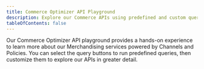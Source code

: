 ```yaml
---
title: Commerce Optimizer API Playground
description: Explore our Commerce APIs using predefined and custom queries.
tableOfContents: false
---
```



Our Commerce Optimizer API playground provides a hands-on experience to learn more about our Merchandising services powered by Channels and Policies. You can select the query buttons to run predefined queries, then customize them to explore our APIs in greater detail.

<GraphiQLEditor client:only="react" service="ACO" />
